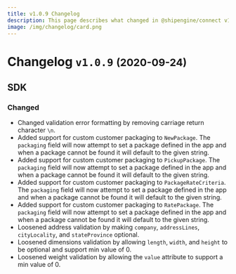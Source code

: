 ```yaml
---
title: v1.0.9 Changelog
description: This page describes what changed in @shipengine/connect v1.0.9
image: /img/changelog/card.png
---
```


Changelog `v1.0.9` <small>(2020-09-24)</small>
=========================================================

SDK
---------------------------------------
### Changed
- Changed validation error formatting by removing carriage return character `\n`.
- Added support for custom customer packaging to `NewPackage`. The `packaging` field will now attempt to set a package defined in the app and when a package cannot be found it will default to the given string.
- Added support for custom customer packaging to `PickupPackage`. The `packaging` field will now attempt to set a package defined in the app and when a package cannot be found it will default to the given string.
- Added support for custom customer packaging to `PackageRateCriteria`. The `packaging` field will now attempt to set a package defined in the app and when a package cannot be found it will default to the given string.
- Added support for custom customer packaging to `RatePackage`. The `packaging` field will now attempt to set a package defined in the app and when a package cannot be found it will default to the given string.
- Loosened address validation by making `company`, `addressLines`, `cityLocality`, and `stateProvince` optional.
- Loosened dimensions validation by allowing `length`, `width`, and `height` to be optional and support min value of 0.
- Loosened weight validation by allowing the `value` attribute to support a min value of 0.
